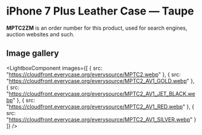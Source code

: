 
# iPhone 7 Plus Leather Case — Taupe

<Callout type='info' emoji='👉🏻'>**MPTC2ZM** is an order number for this product, used for search engines, auction websites and such.</Callout>

## Image gallery

<LightboxComponent
    images={[
      {
        src: "https://cloudfront.everycase.org/everysource/MPTC2.webp"
      },
      {
        src: "https://cloudfront.everycase.org/everysource/MPTC2_AV1_GOLD.webp"
      },
      {
        src: "https://cloudfront.everycase.org/everysource/MPTC2_AV1_JET_BLACK.webp"
      },
      {
        src: "https://cloudfront.everycase.org/everysource/MPTC2_AV1_RED.webp"
      },
      {
        src: "https://cloudfront.everycase.org/everysource/MPTC2_AV1_SILVER.webp"
      }
    ]}
  />

